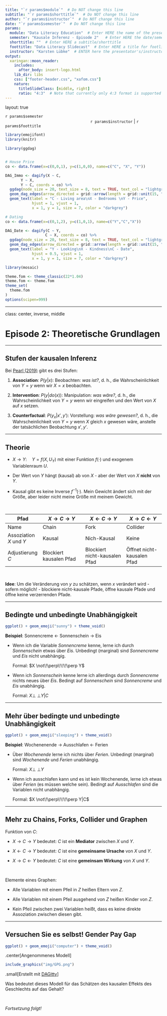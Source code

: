 ```yaml
---
title: "`r params$module`"  # Do NOT change this line
subtitle: "`r params$shorttitle`"  # Do NOT change this line
author: "`r params$instructor`"  # Do NOT change this line
date: "`r params$semester`"  # Do NOT change this line
params:
  module: "Data Literacy Education"  # Enter HERE the name of the presentation/course/module
  semester: "Kausale Inferenz - Episode 2"   # Enter HERE the date/semester/term
  shorttitle: ""  # Enter HERE a subtitle/shorttitle
  foottitle: "Data Literacy Slidecast"  # Enter HERE a title for footline
  instructor: "Karsten Lübke"  # ENTER here the presentator's/instructor's name
output:
  xaringan::moon_reader:
    includes:
      after_body: insert-logo.html
    lib_dir: libs
    css: ["footer-header.css", "xafom.css"]
    nature:
      titleSlideClass: [middle, right]
      ratio: "4:3"  # Note that currently only 4:3 format is supported
---
```



layout: true
  
<div class="my-header"></div>

<!-- the following lines define the header and the footer line: -->
<div class="my-footer"><span>`r params$semester`    
&emsp;&emsp;&emsp;&emsp;&emsp;&emsp;
&emsp;&emsp;&emsp;&emsp;&emsp;&emsp;&emsp;&emsp;&emsp;&emsp;&emsp;&emsp;&emsp;
`r params$instructor` | `r params$foottitle` </span></div> 

<div class="footer-line"></div>



```r
library(emojifont)
library(knitr)

library(ggdag)


# House Price
co <- data.frame(x=c(0,0,1), y=c(1,0,0), name=c("C", "X", "Y")) 

DAG_Immo <- dagify(X ~ C,
       Y ~ X,
       Y ~ C, coords = co) %>% 
  ggdag(node_size = 20, text_size = 8, text = TRUE, text_col = "lightgray") + theme_dag_blank() +
  geom_dag_edges(arrow_directed = grid::arrow(length = grid::unit(15, "pt"), type = "closed"))  + 
  geom_text(label = "C - Living area\nX - Bedrooms \nY - Price", 
            hjust = 1, vjust = 1,
            x = 1, y = 1, size = 7, color = "darkgrey")

# Dating
co <- data.frame(x=c(0,1,2), y=c(1,0,1), name=c("Y","C","X"))

DAG_Date <- dagify(C ~ Y,
                  C ~ X, coords = co) %>% 
  ggdag(node_size = 20, text_size = 8, text = TRUE, text_col = "lightgray") + theme_dag_blank() +
  geom_dag_edges(arrow_directed = grid::arrow(length = grid::unit(15, "pt"), type = "closed"))  + 
  geom_text(label = "Y - Looking\nX - Kindness\nC - Date",
            hjust = 0.5, vjust = 1,
            x = 1, y = 1, size = 7, color = "darkgrey")

library(mosaic)

theme.fom <- theme_classic(22*1.04)
theme.fom <- theme.fom
theme_set(
  theme.fom  
)
options(scipen=999)


```

---

class: center, inverse, middle

# Episode 2: Theoretische Grundlagen


---

## Stufen der kausalen Inferenz


Bei [Pearl (2019)](https://doi.org/10.1145/3241036) gibt es drei Stufen:

1. **Association**: $P(y|x)$: Beobachten: *was ist?*, d. h., die Wahrscheinlichkeit von $Y=y$ wenn wir $X=x$ beobachten.

2. **Intervention**: $P(y|do(x))$: Manipulation: *was wäre?*, d. h., die Wahrscheinlichkeit von $Y=y$ wenn wir eingreifen und den Wert von $X$ auf $x$ setzen.

3. **Counterfactual**: $P(y_x|x',y')$: Vorstellung: *was wäre gewesen?*,  d. h., die Wahrscheinlichkeit von  $Y=y$ wenn $X$ gleich $x$ gewesen wäre, anstelle der tatsächlichen Beobachtung $x',y'$.

---

## Theorie

- $X \rightarrow Y: \quad Y=f(X, U_Y)$ mit einer Funktion $f(\cdot)$ und exogenem Variablenraum $U$. 

- Der Wert von $Y$ hängt (kausal) ab von $X$ - aber der Wert von $X$ **nicht** von $Y$. 

- Kausal gibt es keine Inverse $f^{-1}(\cdot)$. Mein Gewicht ändert sich mit der Größe, aber leider nicht meine Größe mit meinem Gewicht.

<br>



| Pfad                       | $X \rightarrow C \rightarrow Y$ | $X \leftarrow C \rightarrow Y$ | $X \rightarrow C \leftarrow Y$ 
| ---------------------------|---------------------------------|--------------------------------|------------------------------|
| Name                       | Chain                           | Fork                           | Collider         
| Assoziation $X$ und $Y$     | Kausal                          | Nich-Kausal                    | Keine                       
| Adjustierung $C$           | Blockiert kausalen Pfad         | Blockiert nicht-kausalen Pfad  | Öffnet nicht-kausalen Pfad

<br>

**Idee**: Um die Veränderung von $y$ zu schätzen, wenn $x$ verändert wird - sofern möglich! - blockiere nicht-kausale Pfade, öffne kausale Pfade und öffne keine verzerrenden Pfade.


---

## Bedingte und unbedingte Unabhängigkeit

```r
ggplot() + geom_emoji("sunny") + theme_void()
```

**Beispiel**: Sonnencreme  $\leftarrow$ Sonnenschein  $\rightarrow$ Eis

  - Wenn ich die Variable *Sonnencreme* kenne, lerne ich durch *Sonnenschein* etwas über *Eis*. Unbedingt (marginal) sind *Sonnencreme* und *Eis* nicht unabhängig. 
    
    Formal: $X \not\!\perp\!\!\!\perp Y$
  
  - Wenn ich *Sonnenschein* kenne lerne ich allerdings durch *Sonnencreme* nichts neues über *Eis*. Bedingt auf *Sonnenschein* sind *Sonnencreme* und *Eis* unabhängig. 
    
    Formal: $X{\perp\!\!\!\perp}Y|C$


---

## Mehr über bedingte und unbedingte Unabhängigkeit

```r
ggplot() + geom_emoji("sleeping") + theme_void()
```

**Beispiel**: Wochenenende  $\rightarrow$ Ausschlafen  $\leftarrow$ Ferien

  - Über *Wochenende* lerne ich nichts über *Ferien*. Unbedingt (marginal) sind *Wochenende* und *Ferien* unabhängig. 
    
    Formal: $X{\perp\!\!\!\perp}Y$
  
  - Wenn ich ausschlafen kann und es ist kein Wochenende, lerne ich etwas über *Ferien* (es müssen welche sein). Bedingt auf *Ausschlafen* sind die Variablen nicht unabhängig. 
    
    Formal: $X \not\!\perp\!\!\!\perp Y|C$
  

---

## Mehr zu Chains, Forks, Collider und Graphen

Funktion von $C$:

- $X \rightarrow C \rightarrow Y$ bedeutet: $C$ ist ein **Mediator** zwischen $X$ und $Y$.

- $X \leftarrow C \rightarrow Y$ bedeutet: $C$ ist eine **gemeinsame Ursache** von $X$ und $Y$.

- $X \rightarrow C \leftarrow Y$ bedeutet: $C$ ist eine **gemeinsam Wirkung** von $X$ und $Y$.

<br>

Elemente eines Graphen:

- Alle Variablen mit einem Pfeil in $Z$ heißen Eltern von $Z$.

- Alle Variablen mit einem Pfeil ausgehend von $Z$ heißen Kinder von $Z$.

- Kein Pfeil zwischen zwei Variablen heißt, dass es keine direkte Assoziation zwischen diesen gibt.


---

## Versuchen Sie es selbst! Gender Pay Gap

```r
ggplot() + geom_emoji("computer") + theme_void()
```

.center[Angenommenes Modell]

```r
include_graphics("img/GPG.png")
```

.small[Erstellt mit [DAGitty](http://dagitty.net/)]

Was bedeutet dieses Modell für das Schätzen des kausalen Effekts des Geschlechts auf das Gehalt?


<br>

*Fortsetzung folgt!*